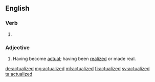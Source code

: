 ==English==

===Verb===
{{head|en|verb form}}

# {{en-past of|actualize}}

===Adjective===
{{en-adj}}

# Having become [[actual]]; having been [[realized]] or made real.

[[de:actualized]]
[[mg:actualized]]
[[ml:actualized]]
[[fi:actualized]]
[[sv:actualized]]
[[ta:actualized]]